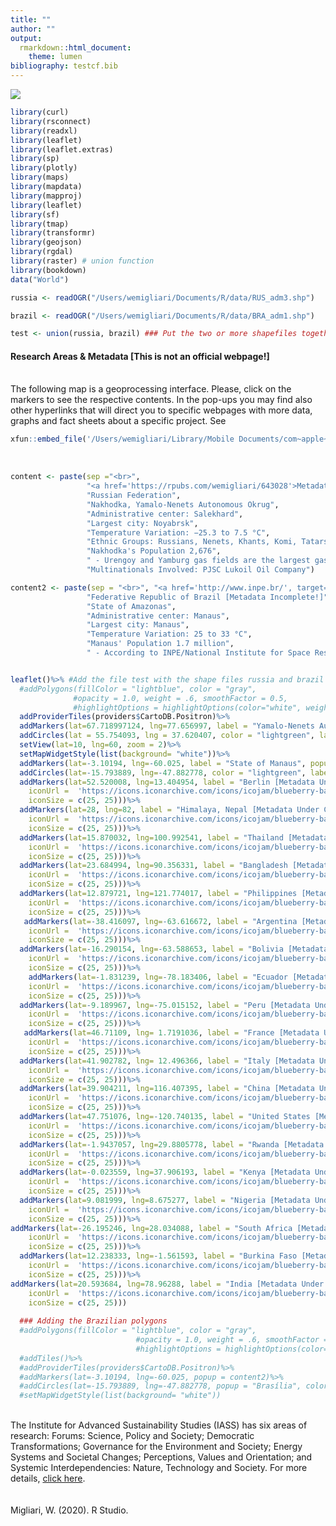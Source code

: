 ```yaml
---
title: ""
author: ""
output:
  rmarkdown::html_document:
    theme: lumen
bibliography: testcf.bib
---
```


![](/Users/wemigliari/Documents/R/R_Scripts/Rmarkdown/icon.png)
```r
library(curl)
library(rsconnect)
library(readxl)
library(leaflet)
library(leaflet.extras)
library(sp)
library(plotly)
library(maps)
library(mapdata)
library(mapproj)
library(leaflet)
library(sf)
library(tmap)
library(transformr)
library(geojson)
library(rgdal)
library(raster) # union function
library(bookdown)
data("World")

russia <- readOGR("/Users/wemigliari/Documents/R/data/RUS_adm3.shp")

brazil <- readOGR("/Users/wemigliari/Documents/R/data/BRA_adm1.shp")

test <- union(russia, brazil) ### Put the two or more shapefiles together

```

#### Research Areas & Metadata [This is not an official webpage!]

\
The following map is a geoprocessing interface. Please, click on the markers to see the respective contents. In the pop-ups you may find also other hyperlinks that will direct you to specific webpages with more data, graphs and fact sheets about a specific project. See 

```r

xfun::embed_file('/Users/wemigliari/Library/Mobile Documents/com~apple~CloudDocs/Pós-Doutorado & Doutorado/Pós-Doc/Applications/7. July/Potsdam/Documentation/BookletExperiment.pdf', text = 'The Handbook on Metadata for Sustainability Studies: Glossary and Hyperlinks.')

```

\

```r

content <- paste(sep ="<br>",
                 "<a href='https://rpubs.com/wemigliari/643028'>Metadata on Arctic Governance</a>",
                 "Russian Federation",
                 "Nakhodka, Yamalo-Nenets Autonomous Okrug",
                 "Administrative center: Salekhard", 
                 "Largest city: Noyabrsk",
                 "Temperature Variation: −25.3 to 7.5 °C",
                 "Ethnic Groups: Russians, Nenets, Khants, Komi, Tatars, Ukrainians, Selkups, Others",
                 "Nakhodka's Population 2,676",
                 " - Urengoy and Yamburg gas fields are the largest gas fields in Russia, with 16 and 8.2 trillion cubic meters of reserves, respectively.",
                 "Multinationals Involved: PJSC Lukoil Oil Company")

content2 <- paste(sep = "<br>", "<a href='http://www.inpe.br/', target='_blank'>INPE</a>",
                 "Federative Republic of Brazil [Metadata Incomplete!]",
                 "State of Amazonas",
                 "Administrative center: Manaus", 
                 "Largest city: Manaus",
                 "Temperature Variation: 25 to 33 °C",
                 "Manaus' Population 1.7 million",
                 " - According to INPE/National Institute for Space Research, from August 2018 to July 2019, 10,129 square kilometers were deforested in Brazil (3,911 square miles).")


leaflet()%>% #Add the file test with the shape files russia and brazil
  #addPolygons(fillColor = "lightblue", color = "gray",
              #opacity = 1.0, weight = .6, smoothFactor = 0.5,
              #highlightOptions = highlightOptions(color="white", weight=2, bringToFront = TRUE), label= test$NAME_1)%>%
  addProviderTiles(providers$CartoDB.Positron)%>%
  addMarkers(lat=67.718997124, lng=77.656997, label = "Yamalo-Nenets Autonomous Okrug", popup = content)%>%
  addCircles(lat = 55.754093, lng = 37.620407, color = "lightgreen", label = "Moscow", radius = 300)%>%
  setView(lat=10, lng=60, zoom = 2)%>%
  setMapWidgetStyle(list(background= "white"))%>%
  addMarkers(lat=-3.10194, lng=-60.025, label = "State of Manaus", popup = content2)%>%
  addCircles(lat=-15.793889, lng=-47.882778, color = "lightgreen", label = "Brasília", radius = 300)%>%
  addMarkers(lat=52.520008, lng=13.404954, label = "Berlin [Metadata Under Construction!]", icon = list(
    iconUrl =  'https://icons.iconarchive.com/icons/icojam/blueberry-basic/32/flag-mark-green-icon.png',
    iconSize = c(25, 25)))%>%
  addMarkers(lat=28, lng=82, label = "Himalaya, Nepal [Metadata Under Construction!]", icon = list(
    iconUrl =  'https://icons.iconarchive.com/icons/icojam/blueberry-basic/32/flag-mark-green-icon.png',
    iconSize = c(25, 25)))%>%
  addMarkers(lat=15.870032, lng=100.992541, label = "Thailand [Metadata Under Construction!]", icon = list(
    iconUrl =  'https://icons.iconarchive.com/icons/icojam/blueberry-basic/32/flag-mark-green-icon.png',
    iconSize = c(25, 25)))%>%
  addMarkers(lat=23.684994, lng=90.356331, label = "Bangladesh [Metadata Under Construction!]", icon = list(
    iconUrl =  'https://icons.iconarchive.com/icons/icojam/blueberry-basic/32/flag-mark-green-icon.png',
    iconSize = c(25, 25)))%>%
  addMarkers(lat=12.879721, lng=121.774017, label = "Philippines [Metadata Under Construction!]", icon = list(
    iconUrl =  'https://icons.iconarchive.com/icons/icojam/blueberry-basic/32/flag-mark-green-icon.png',
    iconSize = c(25, 25)))%>%
   addMarkers(lat=-38.416097, lng=-63.616672, label = "Argentina [Metadata Under Construction!]", icon = list(
    iconUrl =  'https://icons.iconarchive.com/icons/icojam/blueberry-basic/32/flag-mark-green-icon.png',
    iconSize = c(25, 25)))%>%
  addMarkers(lat=-16.290154, lng=-63.588653, label = "Bolivia [Metadata Under Construction!]", icon = list(
    iconUrl =  'https://icons.iconarchive.com/icons/icojam/blueberry-basic/32/flag-mark-green-icon.png',
    iconSize = c(25, 25)))%>%
    addMarkers(lat=-1.831239, lng=-78.183406, label = "Ecuador [Metadata Under Construction!]", icon = list(
    iconUrl =  'https://icons.iconarchive.com/icons/icojam/blueberry-basic/32/flag-mark-green-icon.png',
    iconSize = c(25, 25)))%>%
  addMarkers(lat=-9.189967, lng=-75.015152, label = "Peru [Metadata Under Construction!]", icon = list(
    iconUrl =  'https://icons.iconarchive.com/icons/icojam/blueberry-basic/32/flag-mark-green-icon.png',
    iconSize = c(25, 25)))%>%
   addMarkers(lat=46.71109, lng= 1.7191036, label = "France [Metadata Under Construction!]", icon = list(
    iconUrl =  'https://icons.iconarchive.com/icons/icojam/blueberry-basic/32/flag-mark-green-icon.png',
    iconSize = c(25, 25)))%>%
  addMarkers(lat=41.902782, lng= 12.496366, label = "Italy [Metadata Under Construction!]", icon = list(
    iconUrl =  'https://icons.iconarchive.com/icons/icojam/blueberry-basic/32/flag-mark-green-icon.png',
    iconSize = c(25, 25)))%>%
  addMarkers(lat=39.904211, lng=116.407395, label = "China [Metadata Under Construction!]", icon = list(
    iconUrl =  'https://icons.iconarchive.com/icons/icojam/blueberry-basic/32/flag-mark-green-icon.png',
    iconSize = c(25, 25)))%>%
  addMarkers(lat=47.751076, lng=-120.740135, label = "United States [Metadata Under Construction!]", icon = list(
    iconUrl =  'https://icons.iconarchive.com/icons/icojam/blueberry-basic/32/flag-mark-green-icon.png',
    iconSize = c(25, 25)))%>%
  addMarkers(lat=-1.9437057, lng=29.8805778, label = "Rwanda [Metadata Under Construction!]", icon = list(
    iconUrl =  'https://icons.iconarchive.com/icons/icojam/blueberry-basic/32/flag-mark-green-icon.png',
    iconSize = c(25, 25)))%>%
  addMarkers(lat=-0.023559, lng=37.906193, label = "Kenya [Metadata Under Construction!]", icon = list(
    iconUrl =  'https://icons.iconarchive.com/icons/icojam/blueberry-basic/32/flag-mark-green-icon.png',
    iconSize = c(25, 25)))%>%
  addMarkers(lat=9.081999, lng=8.675277, label = "Nigeria [Metadata Under Construction!]", icon = list(
    iconUrl =  'https://icons.iconarchive.com/icons/icojam/blueberry-basic/32/flag-mark-green-icon.png',
    iconSize = c(25, 25)))%>%
addMarkers(lat=-26.195246, lng=28.034088, label = "South Africa [Metadata Under Construction!]", icon = list(
    iconUrl =  'https://icons.iconarchive.com/icons/icojam/blueberry-basic/32/flag-mark-green-icon.png',
    iconSize = c(25, 25)))%>%
  addMarkers(lat=12.238333, lng=-1.561593, label = "Burkina Faso [Metadata Under Construction!]", icon = list(
    iconUrl =  'https://icons.iconarchive.com/icons/icojam/blueberry-basic/32/flag-mark-green-icon.png',
    iconSize = c(25, 25)))%>%
addMarkers(lat=20.593684, lng=78.96288, label = "India [Metadata Under Construction!]", icon = list(
    iconUrl =  'https://icons.iconarchive.com/icons/icojam/blueberry-basic/32/flag-mark-green-icon.png',
    iconSize = c(25, 25)))
  
  ### Adding the Brazilian polygons
  #addPolygons(fillColor = "lightblue", color = "gray",
                            #opacity = 1.0, weight = .6, smoothFactor = 0.5,
                            #highlightOptions = highlightOptions(color="white", weight=2, bringToFront = TRUE), label= test$NL_NAME_1)%>%
  #addTiles()%>%
  #addProviderTiles(providers$CartoDB.Positron)%>%
  #addMarkers(lat=-3.10194, lng=-60.025, popup = content2)%>%
  #addCircles(lat=-15.793889, lng=-47.882778, popup = "Brasília", color = "red", radius = 2)#%>%
  #setMapWidgetStyle(list(background= "white"))


```

\
The Institute for Advanced Sustainability Studies (IASS) has six areas of research: Forums: Science, Policy and Society; Democratic Transformations; Governance for the Environment and Society; Energy Systems and Societal Changes; Perceptions, Values and Orientation; and Systemic Interdependencies: Nature, Technology and Society. For more details, <a href="https://www.iass-potsdam.de/en/research/" target="_blank">click here</a>.
\
\
\
Migliari, W. (2020). R Studio.
\
\


